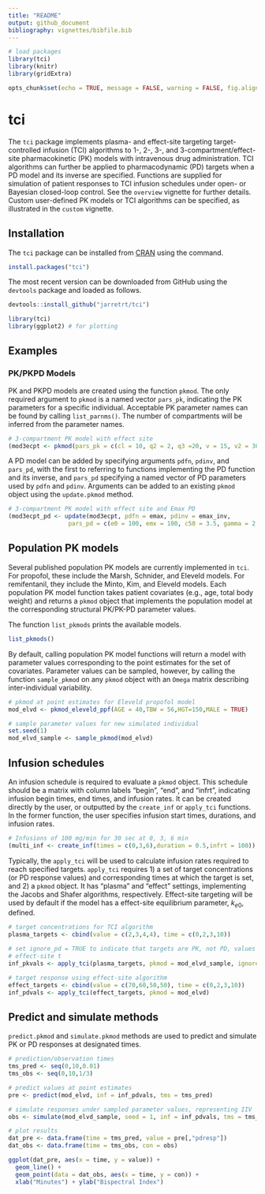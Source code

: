 ```yaml
---
title: "README"
output: github_document
bibliography: vignettes/bibfile.bib
---
```


```r
# load packages
library(tci)
library(knitr)
library(gridExtra)

opts_chunk$set(echo = TRUE, message = FALSE, warning = FALSE, fig.align="center")
```

# tci

The `tci` package implements plasma- and effect-site targeting target-controlled infusion (TCI) algorithms to 1-, 2-, 3-, and 3-compartment/effect-site pharmacokinetic (PK) models with intravenous drug administration. TCI algorithms can further be applied to pharmacodynamic (PD) targets when a PD model and its inverse are specified. Functions are supplied for simulation of patient responses to TCI infusion schedules under open- or Bayesian closed-loop control. See the `overview` vignette for further details. Custom user-defined PK models or TCI algorithms can be specified, as illustrated in the `custom` vignette. 

 
## Installation

The `tci` package can be installed from [CRAN](https://cran.rstudio.com/web/packages/tci/index.html) using the command. 

```r
install.packages("tci")
```

The most recent version can be downloaded from GitHub using the `devtools` package and loaded as follows. 

```r
devtools::install_github("jarretrt/tci")
```

```r
library(tci)
library(ggplot2) # for plotting
```


## Examples


### PK/PKPD Models

PK and PKPD models are created using the function `pkmod`. The only required argument to `pkmod` is a named vector `pars_pk`, indicating the PK parameters for a specific individual. Acceptable PK parameter names can be found by calling `list_parnms()`. The number of compartments will be inferred from the parameter names. 

```r
# 3-compartment PK model with effect site
(mod3ecpt <- pkmod(pars_pk = c(cl = 10, q2 = 2, q3 =20, v = 15, v2 = 30, v3 = 50, ke0 = 1.2)))
```

A PD model can be added by specifying arguments `pdfn`, `pdinv`, and `pars_pd`, with the first to referring to functions implementing the PD function and its inverse, and `pars_pd` specifying a named vector of PD parameters used by `pdfn` and `pdinv`. Arguments can be added to an existing `pkmod` object using the `update.pkmod` method.

```r
# 3-compartment PK model with effect site and Emax PD 
(mod3ecpt_pd <- update(mod3ecpt, pdfn = emax, pdinv = emax_inv, 
                 pars_pd = c(e0 = 100, emx = 100, c50 = 3.5, gamma = 2.2)))
```


## Population PK models

Several published population PK models are currently implemented in `tci`. For propofol, these include the Marsh, Schnider, and Eleveld models. For remifentanil, they include the Minto, Kim, and Eleveld models. Each population PK model function takes patient covariates (e.g., age, total body weight) and returns a `pkmod` object that implements the population model at the corresponding structural PK/PK-PD parameter values. 

The function `list_pkmods` prints the available models. 

```r
list_pkmods()
```

By default, calling population PK model functions will return a model with parameter values corresponding to the point estimates for the set of covariates. Parameter values can be sampled, however, by calling the function `sample_pkmod` on any `pkmod` object with an `Omega` matrix describing inter-individual variability.

```r
# pkmod at point estimates for Eleveld propofol model
mod_elvd <- pkmod_eleveld_ppf(AGE = 40,TBW = 56,HGT=150,MALE = TRUE)

# sample parameter values for new simulated individual
set.seed(1)
mod_elvd_sample <- sample_pkmod(mod_elvd)
```


## Infusion schedules

An infusion schedule is required to evaluate a `pkmod` object. This schedule should be a matrix with column labels "begin", "end", and "infrt", indicating infusion begin times, end times, and infusion rates. It can be created directly by the user, or outputted by the `create_inf` or `apply_tci` functions. In the former function, the user specifies infusion start times, durations, and infusion rates. 

```r
# Infusions of 100 mg/min for 30 sec at 0, 3, 6 min
(multi_inf <- create_inf(times = c(0,3,6),duration = 0.5,infrt = 100))
```

Typically, the `apply_tci` will be used to calculate infusion rates required to reach specified targets. `apply_tci` requires 1) a set of target concentrations (or PD response values) and corresponding times at which the target is set, and 2) a `pkmod` object. It has "plasma" and "effect" settings, implementing the Jacobs and Shafer algorithms, respectively. Effect-site targeting will be used by default if the model has a effect-site equilibrium parameter, $k_{e0}$, defined.

```r
# target concentrations for TCI algorithm
plasma_targets <- cbind(value = c(2,3,4,4), time = c(0,2,3,10))

# set ignore_pd = TRUE to indicate that targets are PK, not PD, values
# effect-site t
inf_pkvals <- apply_tci(plasma_targets, pkmod = mod_elvd_sample, ignore_pd = TRUE)

# target response using effect-site algorithm
effect_targets <- cbind(value = c(70,60,50,50), time = c(0,2,3,10))
inf_pdvals <- apply_tci(effect_targets, pkmod = mod_elvd)
```


## Predict and simulate methods

`predict.pkmod` and `simulate.pkmod` methods are used to predict and simulate PK or PD responses at designated times.  


```r
# prediction/observation times
tms_pred <- seq(0,10,0.01)
tms_obs <- seq(0,10,1/3)

# predict values at point estimates
pre <- predict(mod_elvd, inf = inf_pdvals, tms = tms_pred)

# simulate responses under sampled parameter values, representing IIV
obs <- simulate(mod_elvd_sample, seed = 1, inf = inf_pdvals, tms = tms_obs)

# plot results
dat_pre <- data.frame(time = tms_pred, value = pre[,"pdresp"])
dat_obs <- data.frame(time = tms_obs, con = obs)

ggplot(dat_pre, aes(x = time, y = value)) + 
  geom_line() + 
  geom_point(data = dat_obs, aes(x = time, y = con)) +
  xlab("Minutes") + ylab("Bispectral Index")
```







